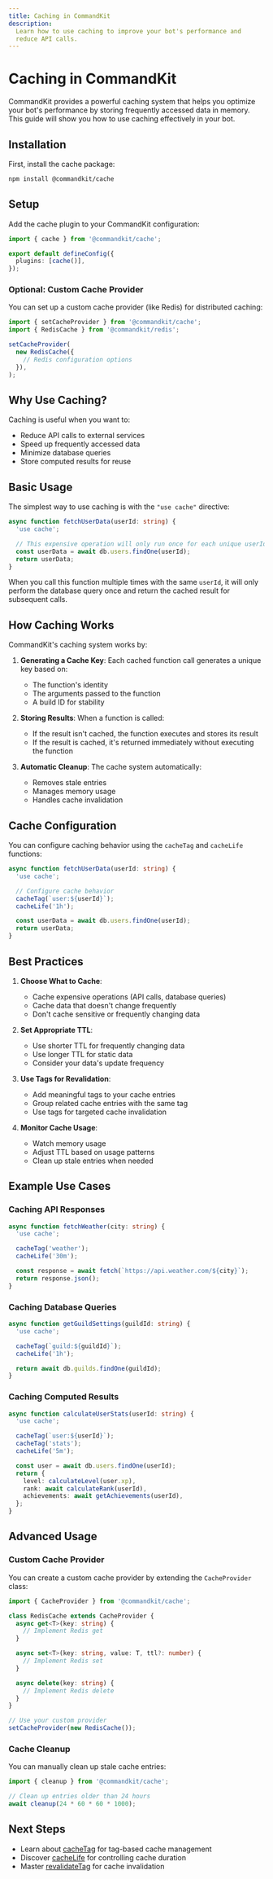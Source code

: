 ```yaml
---
title: Caching in CommandKit
description:
  Learn how to use caching to improve your bot's performance and
  reduce API calls.
---
```


# Caching in CommandKit

CommandKit provides a powerful caching system that helps you optimize
your bot's performance by storing frequently accessed data in memory.
This guide will show you how to use caching effectively in your bot.

## Installation

First, install the cache package:

```bash
npm install @commandkit/cache
```

## Setup

Add the cache plugin to your CommandKit configuration:

```ts
import { cache } from '@commandkit/cache';

export default defineConfig({
  plugins: [cache()],
});
```

### Optional: Custom Cache Provider

You can set up a custom cache provider (like Redis) for distributed
caching:

```ts
import { setCacheProvider } from '@commandkit/cache';
import { RedisCache } from '@commandkit/redis';

setCacheProvider(
  new RedisCache({
    // Redis configuration options
  }),
);
```

## Why Use Caching?

Caching is useful when you want to:

- Reduce API calls to external services
- Speed up frequently accessed data
- Minimize database queries
- Store computed results for reuse

## Basic Usage

The simplest way to use caching is with the `"use cache"` directive:

```ts
async function fetchUserData(userId: string) {
  'use cache';

  // This expensive operation will only run once for each unique userId
  const userData = await db.users.findOne(userId);
  return userData;
}
```

When you call this function multiple times with the same `userId`, it
will only perform the database query once and return the cached result
for subsequent calls.

## How Caching Works

CommandKit's caching system works by:

1. **Generating a Cache Key**: Each cached function call generates a
   unique key based on:
   - The function's identity
   - The arguments passed to the function
   - A build ID for stability

2. **Storing Results**: When a function is called:
   - If the result isn't cached, the function executes and stores its
     result
   - If the result is cached, it's returned immediately without
     executing the function

3. **Automatic Cleanup**: The cache system automatically:
   - Removes stale entries
   - Manages memory usage
   - Handles cache invalidation

## Cache Configuration

You can configure caching behavior using the `cacheTag` and
`cacheLife` functions:

```ts
async function fetchUserData(userId: string) {
  'use cache';

  // Configure cache behavior
  cacheTag(`user:${userId}`);
  cacheLife('1h');

  const userData = await db.users.findOne(userId);
  return userData;
}
```

## Best Practices

1. **Choose What to Cache**:
   - Cache expensive operations (API calls, database queries)
   - Cache data that doesn't change frequently
   - Don't cache sensitive or frequently changing data

2. **Set Appropriate TTL**:
   - Use shorter TTL for frequently changing data
   - Use longer TTL for static data
   - Consider your data's update frequency

3. **Use Tags for Revalidation**:
   - Add meaningful tags to your cache entries
   - Group related cache entries with the same tag
   - Use tags for targeted cache invalidation

4. **Monitor Cache Usage**:
   - Watch memory usage
   - Adjust TTL based on usage patterns
   - Clean up stale entries when needed

## Example Use Cases

### Caching API Responses

```ts
async function fetchWeather(city: string) {
  'use cache';

  cacheTag('weather');
  cacheLife('30m');

  const response = await fetch(`https://api.weather.com/${city}`);
  return response.json();
}
```

### Caching Database Queries

```ts
async function getGuildSettings(guildId: string) {
  'use cache';

  cacheTag(`guild:${guildId}`);
  cacheLife('1h');

  return await db.guilds.findOne(guildId);
}
```

### Caching Computed Results

```ts
async function calculateUserStats(userId: string) {
  'use cache';

  cacheTag(`user:${userId}`);
  cacheTag('stats');
  cacheLife('5m');

  const user = await db.users.findOne(userId);
  return {
    level: calculateLevel(user.xp),
    rank: await calculateRank(userId),
    achievements: await getAchievements(userId),
  };
}
```

## Advanced Usage

### Custom Cache Provider

You can create a custom cache provider by extending the
`CacheProvider` class:

```ts
import { CacheProvider } from '@commandkit/cache';

class RedisCache extends CacheProvider {
  async get<T>(key: string) {
    // Implement Redis get
  }

  async set<T>(key: string, value: T, ttl?: number) {
    // Implement Redis set
  }

  async delete(key: string) {
    // Implement Redis delete
  }
}

// Use your custom provider
setCacheProvider(new RedisCache());
```

### Cache Cleanup

You can manually clean up stale cache entries:

```ts
import { cleanup } from '@commandkit/cache';

// Clean up entries older than 24 hours
await cleanup(24 * 60 * 60 * 1000);
```

## Next Steps

- Learn about [cacheTag](./02-cacheTag-function.mdx) for tag-based
  cache management
- Discover [cacheLife](./03-cacheLife-function.mdx) for controlling
  cache duration
- Master [revalidateTag](./05-revalidateTag-function.mdx) for cache
  invalidation
